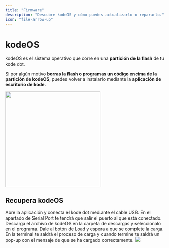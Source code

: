 ```yaml
---
title: "Firmware"
description: "Descubre kodeOS y cómo puedes actualizarlo o repararlo."
icon: "file-arrow-up"
---
```


# kodeOS
kodeOS es el sistema operativo que corre en una **partición de la flash** de tu kode dot.

Si por algún motivo **borras la flash o programas un código encima de la partición de kodeOS**, puedes volver a instalarlo mediante la **aplicación de escritorio de kode.**

<Frame caption="Aplicación de escritorio de kode.">
  <img width="300"  src="/images/kodeOS/firmware/kodeapp.png" />
</Frame>

## Recupera kodeOS
<Steps>
  <Step title="Abre la aplicación">
    Abre la aplicación y conecta el kode dot mediante el cable USB. En el apartado de Serial Port te tendrá que salir el puerto al que está conectado.
  </Step>
  <Step title="Selecciona el archivo de kodeOS">
    Descarga el archivo de kodeOS en la carpeta de descargas y seleccionalo en el programa.
  </Step>
  <Step title="Carga">
    Dale al botón de Load y espera a que se complete la carga. En la terminal te saldrá el proceso de carga y cuando termine te saldrá un pop-up con el mensaje de que se ha cargado correctamente.
  </Step>
</Steps>


<Frame caption="Carga de kodeOS">
  <img src="/images/kodeOS/firmware/kode.png" />
</Frame>
